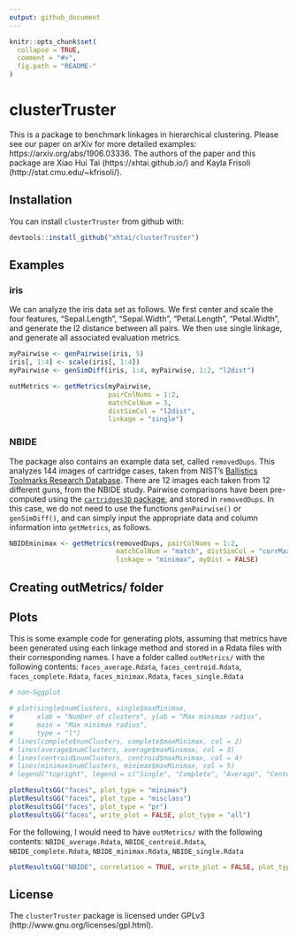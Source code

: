 ```yaml
---
output: github_document
---
```


<!-- README.md is generated from README.Rmd. Please edit that file -->

```r
knitr::opts_chunk$set(
  collapse = TRUE,
  comment = "#>",
  fig.path = "README-"
)
```

# clusterTruster

This is a package to benchmark linkages in hierarchical clustering. Please see our paper on arXiv for more detailed examples: https://arxiv.org/abs/1906.03336. The authors of the paper and this package are Xiao Hui Tai (https://xhtai.github.io/) and Kayla Frisoli (http://stat.cmu.edu/~kfrisoli/).

## Installation

You can install `clusterTruster` from github with:

```r
devtools::install_github("xhtai/clusterTruster")
```

## Examples
### iris
We can analyze the iris data set as follows. We first center and scale the four features, "Sepal.Length", "Sepal.Width", "Petal.Length", "Petal.Width", and generate the l2 distance between all pairs. We then use single linkage, and generate all associated evaluation metrics.

```r
myPairwise <- genPairwise(iris, 5)
iris[, 1:4] <- scale(iris[, 1:4])
myPairwise <- genSimDiff(iris, 1:4, myPairwise, 1:2, "l2dist")

outMetrics <- getMetrics(myPairwise, 
                         pairColNums = 1:2, 
                         matchColNum = 3, 
                         distSimCol = "l2dist", 
                         linkage = "single")
```

### NBIDE
The package also contains an example data set, called `removedDups`. This analyzes 144 images of cartridge cases, taken from NIST's [Ballistics Toolmarks Research Database](https://tsapps.nist.gov/NRBTD). There are 12 images each taken from 12 different guns, from the NBIDE study. Pairwise comparisons have been pre-computed using the [`cartridges3D` package](https://github.com/xhtai/cartridges3D), and stored in `removedDups`. In this case, we do not need to use the functions `genPairwise()` or `genSimDiff()`, and can simply input the appropriate data and column information into `getMetrics`, as follows.

```r
NBIDEminimax <- getMetrics(removedDups, pairColNums = 1:2, 
                           matchColNum = "match", distSimCol = "corrMax",
                           linkage = "minimax", myDist = FALSE) 
```

## Creating outMetrics/ folder

## Plots

This is some example code for generating plots, assuming that metrics have been generated using each linkage method and stored in a Rdata files with their corresponding names. I have a folder called `outMetrics/` with the following contents: `faces_average.Rdata`, `faces_centroid.Rdata`, `faces_complete.Rdata`, `faces_minimax.Rdata`, `faces_single.Rdata`

```r
# non-Gggplot

# plot(single$numClusters, single$maxMinimax,
#      xlab = "Number of clusters", ylab = "Max minimax radius",
#      main = "Max minimax radius",
#      type = "l")
# lines(complete$numClusters, complete$maxMinimax, col = 2)
# lines(average$numClusters, average$maxMinimax, col = 3)
# lines(centroid$numClusters, centroid$maxMinimax, col = 4)
# lines(minimax$numClusters, minimax$maxMinimax, col = 5)
# legend("topright", legend = c("Single", "Complete", "Average", "Centroid", "Minimax"), col = 1:5, lty = c(1, 1, 1, 1, 1))
```

```r
plotResultsGG("faces", plot_type = "minimax")
plotResultsGG("faces", plot_type = "misclass")
plotResultsGG("faces", plot_type = "pr")
plotResultsGG("faces", write_plot = FALSE, plot_type = "all")
```

For the following, I would need to have `outMetrics/` with the following contents: `NBIDE_average.Rdata`, `NBIDE_centroid.Rdata`, `NBIDE_complete.Rdata`, `NBIDE_minimax.Rdata`, `NBIDE_single.Rdata`

```r
plotResultsGG("NBIDE", correlation = TRUE, write_plot = FALSE, plot_type = "all")
```


## License
The `clusterTruster` package is licensed under GPLv3 (http://www.gnu.org/licenses/gpl.html).

